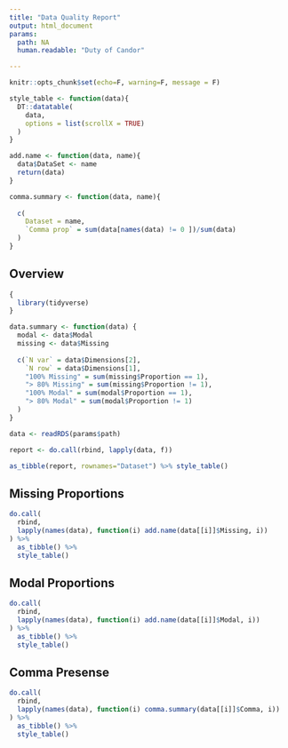 ```yaml
---
title: "Data Quality Report"
output: html_document
params:
  path: NA 
  human.readable: "Duty of Candor"

---
```


```r
knitr::opts_chunk$set(echo=F, warning=F, message = F)

style_table <- function(data){
  DT::datatable(
    data,
    options = list(scrollX = TRUE)
  )
}

add.name <- function(data, name){
  data$DataSet <- name
  return(data) 
}

comma.summary <- function(data, name){
  
  c(
    Dataset = name,
    `Comma prop` = sum(data[names(data) != 0 ])/sum(data)
  )
}
```

## Overview

``` r
{
  library(tidyverse)
}

data.summary <- function(data) {
  modal <- data$Modal
  missing <- data$Missing
    
  c(`N var` = data$Dimensions[2],
    `N row` = data$Dimensions[1],
    "100% Missing" = sum(missing$Proportion == 1),
    "> 80% Missing" = sum(missing$Proportion != 1),
    "100% Modal" = sum(modal$Proportion == 1),
    "> 80% Modal" = sum(modal$Proportion != 1)
  )
}

data <- readRDS(params$path)

report <- do.call(rbind, lapply(data, f)) 

as_tibble(report, rownames="Dataset") %>% style_table()

```

## Missing Proportions

``` r

do.call(
  rbind, 
  lapply(names(data), function(i) add.name(data[[i]]$Missing, i))
) %>% 
  as_tibble() %>% 
  style_table()

```

## Modal Proportions

``` r

do.call(
  rbind, 
  lapply(names(data), function(i) add.name(data[[i]]$Modal, i))
) %>% 
  as_tibble() %>% 
  style_table()


```

## Comma Presense

``` r

do.call(
  rbind, 
  lapply(names(data), function(i) comma.summary(data[[i]]$Comma, i))
) %>% 
  as_tibble() %>% 
  style_table()



```


